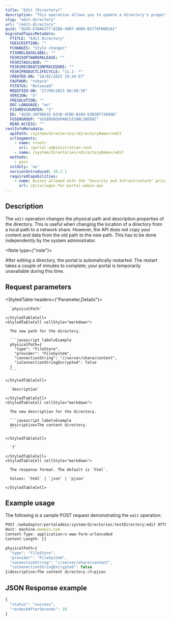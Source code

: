 ```yaml
---
title: "Edit (Directory)"
description: "This operation allows you to update a directory's properties."
slug: "edit-directory"
url: "/edit-directory"
guid: "GUID-E38A6277-02BA-48B7-A6B9-B3776F0001A1"
migratedTopicMetadata:
  FTITLE: "Edit Directory"
  FDESCRIPTION: ""
  FCHANGES: "Style changes"
  FISHRELEASELABEL: ""
  FESRISOFTWARERELEASE: ""
  FESRITAGCLOUD: ""
  FESRIRECREATIONPROCEDURE: ""
  FESRIPRODUCTLIFECYCLE: "11.1- *"
  CREATED-ON: "18/02/2023 19:34:57"
  FAUTHOR: "tohara"
  FSTATUS: "Released"
  MODIFIED-ON: "27/09/2023 08:50:38"
  VERSION: "5"
  FRESOLUTION: ""
  DOC-LANGUAGE: "en"
  FISHREVCOUNTER: "2"
  ED: "GUID-26F9D632-6338-4FBD-B109-63B3B773A95B"
  FUSERGROUP: "VUSERGROUPARCGISONLINEDOC"
  READ-ACCESS: ""
restInfoMetadata:
  apiPath: /system/directories/<directoryName>/edit
  urlSegments:
    - name: <root>
      url: /portal-administration-root
    - name: /system/directories/<directoryName>/edit
  methods:
    - post
  sslOnly: 'no'
  versionIntroduced: 10.2.1
  requiredCapabilities:
    - name: Access allowed with the "Security and Infrastructure" privilege
      url: /privileges-for-portal-admin-api
---
```


## Description

The `edit` operation changes the physical path and description properties of the directory. This is useful when changing the location of a directory from a local path to a network share. However, the API does not copy your content and data from the old path to the new path. This has to be done independently by the system administrator.

<Note type={"note"}>

After editing a directory, the portal is automatically restarted. The restart takes a couple of minutes to complete; your portal is temporarily unavailable during this time.

</Note>

##  Request parameters

<StyledTable headers={"Parameter,Details"}>
  <StyledTableRow>
    <StyledTableCell cellStyle="markdown">

      `physicalPath` 

    </StyledTableCell>
    <StyledTableCell cellStyle="markdown">

      The new path for the directory.

      ```javascript label=Example
      physicalPath={
        "type": "fileStore",
        "provider": "FileSystem",
        "connectionString": "//server/share/content",
        "isConnectionStringEncrypted": false
      }
      ```

    </StyledTableCell>
  </StyledTableRow>
  <StyledTableRow>
    <StyledTableCell cellStyle="markdown">

      `description` 

    </StyledTableCell>
    <StyledTableCell cellStyle="markdown">

      The new description for the directory.

      ```javascript label=Example
      description=The content directory.
      ```

    </StyledTableCell>
  </StyledTableRow>
  <StyledTableRow>
    <StyledTableCell cellStyle="markdown">

      `f` 

    </StyledTableCell>
    <StyledTableCell cellStyle="markdown">

      The response format. The default is `html`.

      Values: `html` | `json` | `pjson`

    </StyledTableCell>
  </StyledTableRow>
</StyledTable>

## Example usage

The following is a sample POST request demonstrating the `edit` operation:

```javascript
POST /webadaptor/portaladmin/system/directories/testDirectory/edit HTTP/1.1
Host: machine.domain.com
Content-Type: application/x-www-form-urlencoded
Content-Length: []

physicalPath={
  "type": "fileStore",
  "provider": "FileSystem",
  "connectionString": "//server/share/content",
  "isConnectionStringEncrypted": false
}&description=The content directory.&f=pjson
```


## JSON Response example

```javascript
{
  "status": "success",
  "recheckAfterSeconds": 10
}
```